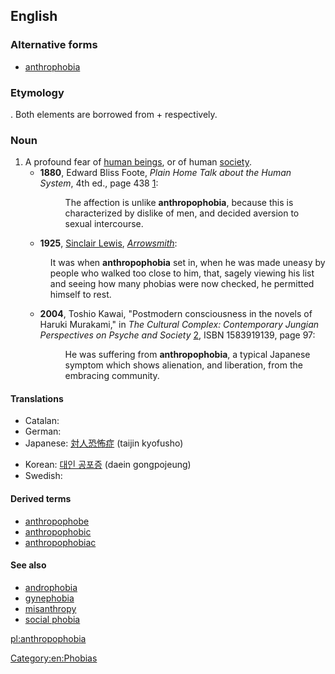 ==English==

===Alternative forms===
* [[anthrophobia]]

===Etymology===
{{prefix|anthropo|-phobia}}. Both elements are borrowed from {{etyl|grc}} {{term|ἄνθρωπος|tr=anthropos||man, human|lang=grc}} + {{term|φόβος|tr=phobos||fear|lang=grc}} respectively.

===Noun===
{{en-noun|-}}

# A profound fear of [[human being]]s, or of human [[society]].
#* '''1880''', Edward Bliss Foote, ''Plain Home Talk about the Human System'', 4th ed., page 438 [http://books.google.com/books?id=3lUGmEf6bR0C&q=%22unlike+anthropophobia%22&pgis=1]:
#*: The affection is unlike '''anthropophobia''', because this is characterized by dislike of men, and decided aversion to sexual intercourse.
#* '''1925''', [[w:Sinclair Lewis|Sinclair Lewis]], ''[[w:Arrowsmith (novel)|Arrowsmith]]'':
#: It was when '''anthropophobia''' set in, when he was made uneasy by people who walked too close to him, that, sagely viewing his list and seeing how many phobias were now checked, he permitted himself to rest.
#* '''2004''', Toshio Kawai, "Postmodern consciousness in the novels of Haruki Murakami," in ''The Cultural Complex: Contemporary Jungian Perspectives on Psyche and Society'' [http://books.google.com/books?id=CECzJNxyfocC], ISBN 1583919139, page 97:
#*: He was suffering from '''anthropophobia''', a typical Japanese symptom which shows alienation, and liberation, from the embracing community.

====Translations====
{{trans-top|fear of human beings}}
* Catalan: {{t|ca|antropofòbia|f}}
* German: {{t+|de|Anthropophobie|f}}
* Japanese: [[対人恐怖症]] (taijin kyofusho)
{{trans-mid}}
* Korean: [[대인 공포증]] (daein gongpojeung)
* Swedish: {{t|sv|antropofobi|c}}
{{trans-bottom}}

====Derived terms====
* [[anthropophobe]]
* [[anthropophobic]]
* [[anthropophobiac]]

====See also====
* [[androphobia]]
* [[gynephobia]]
* [[misanthropy]]
* [[social phobia]]

[[Category:en:Phobias]]

[[pl:anthropophobia]]